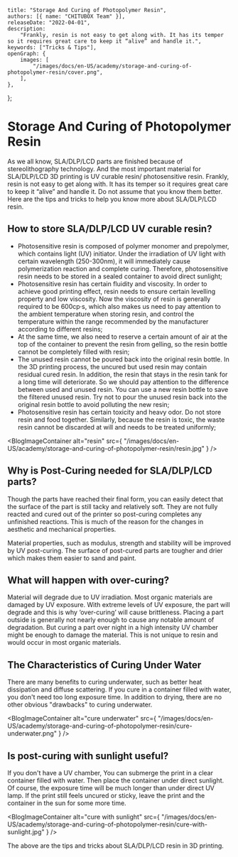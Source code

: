 	title: "Storage And Curing of Photopolymer Resin",
	authors: [{ name: "CHITUBOX Team" }],
	releaseDate: "2022-04-01",
	description:
		"Frankly, resin is not easy to get along with. It has its temper so it requires great care to keep it “alive” and handle it.",
	keywords: ["Tricks & Tips"],
	openGraph: {
		images: [
			"/images/docs/en-US/academy/storage-and-curing-of-photopolymer-resin/cover.png",
		],
	},
};

# Storage And Curing of Photopolymer Resin

As we all know, SLA/DLP/LCD parts are finished because of stereolithography technology. And the most important material for SLA/DLP/LCD 3D printing is UV curable resin/ photosensitive resin. Frankly, resin is not easy to get along with. It has its temper so it requires great care to keep it “alive” and handle it. Do not assume that you know them better. Here are the tips and tricks to help you know more about SLA/DLP/LCD resin.

## How to store SLA/DLP/LCD UV curable resin?

-   Photosensitive resin is composed of polymer monomer and prepolymer, which contains light (UV) initiator. Under the irradiation of UV light with certain wavelength (250-300nm), it will immediately cause polymerization reaction and complete curing. Therefore, photosensitive resin needs to be stored in a sealed container to avoid direct sunlight;
-   Photosensitive resin has certain fluidity and viscosity. In order to achieve good printing effect, resin needs to ensure certain levelling property and low viscosity. Now the viscosity of resin is generally required to be 600cp·s, which also makes us need to pay attention to the ambient temperature when storing resin, and control the temperature within the range recommended by the manufacturer according to different resins;
-   At the same time, we also need to reserve a certain amount of air at the top of the container to prevent the resin from gelling, so the resin bottle cannot be completely filled with resin;
-   The unused resin cannot be poured back into the original resin bottle. In the 3D printing process, the uncured but used resin may contain residual cured resin. In addition, the resin that stays in the resin tank for a long time will deteriorate. So we should pay attention to the difference between used and unused resin. You can use a new resin bottle to save the filtered unused resin. Try not to pour the unused resin back into the original resin bottle to avoid polluting the new resin;
-   Photosensitive resin has certain toxicity and heavy odor. Do not store resin and food together. Similarly, because the resin is toxic, the waste resin cannot be discarded at will and needs to be treated uniformly;

<BlogImageContainer
	alt="resin"
	src={
		"/images/docs/en-US/academy/storage-and-curing-of-photopolymer-resin/resin.jpg"
	}
/>

## Why is Post-Curing needed for SLA/DLP/LCD parts?

Though the parts have reached their final form, you can easily detect that the surface of the part is still tacky and relatively soft. They are not fully reacted and cured out of the printer so post-curing completes any unfinished reactions. This is much of the reason for the changes in aesthetic and mechanical properties.

Material properties, such as modulus, strength and stability will be improved by UV post-curing. The surface of post-cured parts are tougher and drier which makes them easier to sand and paint.

## What will happen with over-curing?

Material will degrade due to UV irradiation. Most organic materials are damaged by UV exposure. With extreme levels of UV exposure, the part will degrade and this is why ‘over-curing’ will cause brittleness. Placing a part outside is generally not nearly enough to cause any notable amount of degradation. But curing a part over night in a high intensity UV chamber might be enough to damage the material. This is not unique to resin and would occur in most organic materials.

## The Characteristics of Curing Under Water

There are many benefits to curing underwater, such as better heat dissipation and diffuse scattering. If you cure in a container filled with water, you don't need too long exposure time. In addition to drying, there are no other obvious "drawbacks" to curing underwater.

<BlogImageContainer
	alt="cure underwater"
	src={
		"/images/docs/en-US/academy/storage-and-curing-of-photopolymer-resin/cure-underwater.png"
	}
/>

## Is post-curing with sunlight useful?

If you don't have a UV chamber, You can submerge the print in a clear container filled with water. Then place the container under direct sunlight. Of course, the exposure time will be much longer than under direct UV lamp. If the print still feels uncured or sticky, leave the print and the container in the sun for some more time.

<BlogImageContainer
	alt="cure with sunlight"
	src={
		"/images/docs/en-US/academy/storage-and-curing-of-photopolymer-resin/cure-with-sunlight.jpg"
	}
/>

The above are the tips and tricks about SLA/DLP/LCD resin in 3D printing.
